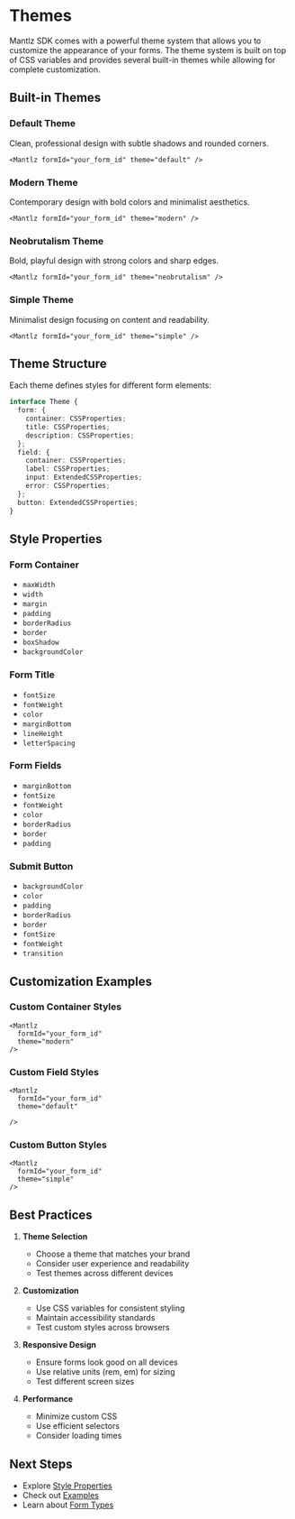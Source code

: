 # Themes

Mantlz SDK comes with a powerful theme system that allows you to customize the appearance of your forms. The theme system is built on top of CSS variables and provides several built-in themes while allowing for complete customization.

## Built-in Themes

### Default Theme
Clean, professional design with subtle shadows and rounded corners.

```tsx
<Mantlz formId="your_form_id" theme="default" />
```

### Modern Theme
Contemporary design with bold colors and minimalist aesthetics.

```tsx
<Mantlz formId="your_form_id" theme="modern" />
```

### Neobrutalism Theme
Bold, playful design with strong colors and sharp edges.

```tsx
<Mantlz formId="your_form_id" theme="neobrutalism" />
```

### Simple Theme
Minimalist design focusing on content and readability.

```tsx
<Mantlz formId="your_form_id" theme="simple" />
```

## Theme Structure

Each theme defines styles for different form elements:

```typescript
interface Theme {
  form: {
    container: CSSProperties;
    title: CSSProperties;
    description: CSSProperties;
  };
  field: {
    container: CSSProperties;
    label: CSSProperties;
    input: ExtendedCSSProperties;
    error: CSSProperties;
  };
  button: ExtendedCSSProperties;
}
```

## Style Properties

### Form Container
- `maxWidth`
- `width`
- `margin`
- `padding`
- `borderRadius`
- `border`
- `boxShadow`
- `backgroundColor`

### Form Title
- `fontSize`
- `fontWeight`
- `color`
- `marginBottom`
- `lineHeight`
- `letterSpacing`

### Form Fields
- `marginBottom`
- `fontSize`
- `fontWeight`
- `color`
- `borderRadius`
- `border`
- `padding`

### Submit Button
- `backgroundColor`
- `color`
- `padding`
- `borderRadius`
- `border`
- `fontSize`
- `fontWeight`
- `transition`

## Customization Examples

### Custom Container Styles

```tsx
<Mantlz 
  formId="your_form_id"
  theme="modern"
/>

```

### Custom Field Styles

```tsx
<Mantlz 
  formId="your_form_id"
  theme="default"

/>
```

### Custom Button Styles

```tsx
<Mantlz 
  formId="your_form_id"
  theme="simple"
/>
```

## Best Practices

1. **Theme Selection**
   - Choose a theme that matches your brand
   - Consider user experience and readability
   - Test themes across different devices

2. **Customization**
   - Use CSS variables for consistent styling
   - Maintain accessibility standards
   - Test custom styles across browsers

3. **Responsive Design**
   - Ensure forms look good on all devices
   - Use relative units (rem, em) for sizing
   - Test different screen sizes

4. **Performance**
   - Minimize custom CSS
   - Use efficient selectors
   - Consider loading times

## Next Steps

- Explore [Style Properties](/docs/appearance/style-properties)
- Check out [Examples](/docs/appearance/examples)
- Learn about [Form Types](/docs/features/form-types) 
